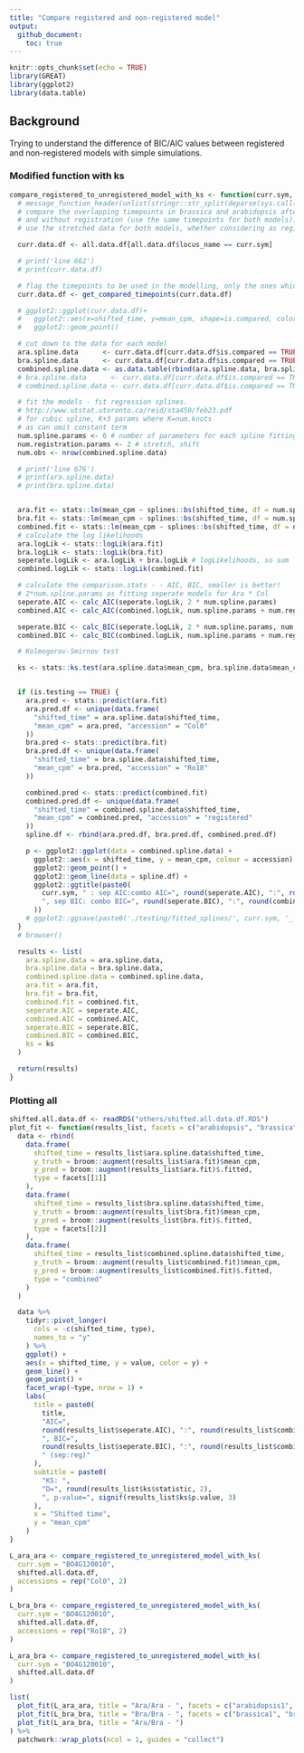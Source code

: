 ```yaml
---
title: "Compare registered and non-registered model"
output: 
  github_document:
    toc: true
---
```


```r
knitr::opts_chunk$set(echo = TRUE)
library(GREAT)
library(ggplot2)
library(data.table)
```

## Background

Trying to understand the difference of BIC/AIC values between registered and non-registered models with simple simulations. 

### Modified function with ks

```r
compare_registered_to_unregistered_model_with_ks <- function(curr.sym, all.data.df, is.testing = FALSE, accessions = c("Col0", "Ro18")) {
  # message_function_header(unlist(stringr::str_split(deparse(sys.call()), "\\("))[[1]])
  # compare the overlapping timepoints in brassica and arabidopsis after the best registration,
  # and without registration (use the same timepoints for both models).
  # use the stretched data for both models, whether considering as registered or not.

  curr.data.df <- all.data.df[all.data.df$locus_name == curr.sym]

  # print('line 662')
  # print(curr.data.df)

  # flag the timepoints to be used in the modelling, only the ones which overlap!
  curr.data.df <- get_compared_timepoints(curr.data.df)

  # ggplot2::ggplot(curr.data.df)+
  #   ggplot2::aes(x=shifted_time, y=mean_cpm, shape=is.compared, color=accession)+
  #   ggplot2::geom_point()

  # cut down to the data for each model
  ara.spline.data      <- curr.data.df[curr.data.df$is.compared == TRUE & curr.data.df$accession == accessions[[1]], ]
  bra.spline.data      <- curr.data.df[curr.data.df$is.compared == TRUE & curr.data.df$accession == accessions[[2]], ]
  combined.spline.data <- as.data.table(rbind(ara.spline.data, bra.spline.data))
  # bra.spline.data      <- curr.data.df[curr.data.df$is.compared == TRUE & curr.data.df$accession == "Ro18", ]
  # combined.spline.data <- curr.data.df[curr.data.df$is.compared == TRUE, ]

  # fit the models - fit regression splines.
  # http://www.utstat.utoronto.ca/reid/sta450/feb23.pdf
  # for cubic spline, K+3 params where K=num.knots
  # as can omit constant term
  num.spline.params <- 6 # number of parameters for each spline fitting (degree and this used to calculate num knots).
  num.registration.params <- 2 # stretch, shift
  num.obs <- nrow(combined.spline.data)

  # print('line 676')
  # print(ara.spline.data)
  # print(bra.spline.data)


  ara.fit <- stats::lm(mean_cpm ~ splines::bs(shifted_time, df = num.spline.params, degree = 3), data = ara.spline.data)
  bra.fit <- stats::lm(mean_cpm ~ splines::bs(shifted_time, df = num.spline.params, degree = 3), data = bra.spline.data)
  combined.fit <- stats::lm(mean_cpm ~ splines::bs(shifted_time, df = num.spline.params, degree = 3), data = combined.spline.data)
  # calculate the log likelihoods
  ara.logLik <- stats::logLik(ara.fit)
  bra.logLik <- stats::logLik(bra.fit)
  seperate.logLik <- ara.logLik + bra.logLik # logLikelihoods, so sum
  combined.logLik <- stats::logLik(combined.fit)

  # calculate the comparison.stats - - AIC, BIC, smaller is better!
  # 2*num.spline.params as fitting seperate models for Ara * Col
  seperate.AIC <- calc_AIC(seperate.logLik, 2 * num.spline.params)
  combined.AIC <- calc_AIC(combined.logLik, num.spline.params + num.registration.params)

  seperate.BIC <- calc_BIC(seperate.logLik, 2 * num.spline.params, num.obs)
  combined.BIC <- calc_BIC(combined.logLik, num.spline.params + num.registration.params, num.obs)

  # Kolmogorov-Smirnov test

  ks <- stats::ks.test(ara.spline.data$mean_cpm, bra.spline.data$mean_cpm)


  if (is.testing == TRUE) {
    ara.pred <- stats::predict(ara.fit)
    ara.pred.df <- unique(data.frame(
      "shifted_time" = ara.spline.data$shifted_time,
      "mean_cpm" = ara.pred, "accession" = "Col0"
    ))
    bra.pred <- stats::predict(bra.fit)
    bra.pred.df <- unique(data.frame(
      "shifted_time" = bra.spline.data$shifted_time,
      "mean_cpm" = bra.pred, "accession" = "Ro18"
    ))

    combined.pred <- stats::predict(combined.fit)
    combined.pred.df <- unique(data.frame(
      "shifted_time" = combined.spline.data$shifted_time,
      "mean_cpm" = combined.pred, "accession" = "registered"
    ))
    spline.df <- rbind(ara.pred.df, bra.pred.df, combined.pred.df)

    p <- ggplot2::ggplot(data = combined.spline.data) +
      ggplot2::aes(x = shifted_time, y = mean_cpm, colour = accession) +
      ggplot2::geom_point() +
      ggplot2::geom_line(data = spline.df) +
      ggplot2::ggtitle(paste0(
        curr.sym, " : sep AIC:combo AIC=", round(seperate.AIC), ":", round(combined.AIC),
        ", sep BIC: combo BIC=", round(seperate.BIC), ":", round(combined.BIC)
      ))
    # ggplot2::ggsave(paste0('./testing/fitted_splines/', curr.sym, '_', max(ara.pred.df$shifted_time), '.pdf'))
  }
  # browser()

  results <- list(
    ara.spline.data = ara.spline.data,
    bra.spline.data = bra.spline.data,
    combined.spline.data = combined.spline.data,
    ara.fit = ara.fit,
    bra.fit = bra.fit,
    combined.fit = combined.fit,
    seperate.AIC = seperate.AIC,
    combined.AIC = combined.AIC,
    seperate.BIC = seperate.BIC,
    combined.BIC = combined.BIC,
    ks = ks
  )

  return(results)
}

```

### Plotting all

```r
shifted.all.data.df <- readRDS("others/shifted.all.data.df.RDS")
plot_fit <- function(results_list, facets = c("arabidopsis", "brassica"), title = NULL) {
  data <- rbind(
    data.frame(
      shifted_time = results_list$ara.spline.data$shifted_time,
      y_truth = broom::augment(results_list$ara.fit)$mean_cpm,
      y_pred = broom::augment(results_list$ara.fit)$.fitted,
      type = facets[[1]]
    ),
    data.frame(
      shifted_time = results_list$bra.spline.data$shifted_time,
      y_truth = broom::augment(results_list$bra.fit)$mean_cpm,
      y_pred = broom::augment(results_list$bra.fit)$.fitted,
      type = facets[[2]]
    ),
    data.frame(
      shifted_time = results_list$combined.spline.data$shifted_time,
      y_truth = broom::augment(results_list$combined.fit)$mean_cpm,
      y_pred = broom::augment(results_list$combined.fit)$.fitted,
      type = "combined"
    )
  )

  data %>%
    tidyr::pivot_longer(
      cols = -c(shifted_time, type),
      names_to = "y"
    ) %>%
    ggplot() +
    aes(x = shifted_time, y = value, color = y) +
    geom_line() +
    geom_point() +
    facet_wrap(~type, nrow = 1) +
    labs(
      title = paste0(
        title,
        "AIC=",
        round(results_list$seperate.AIC), ":", round(results_list$combined.AIC),
        ", BIC=",
        round(results_list$seperate.BIC), ":", round(results_list$combined.BIC),
        " (sep:reg)"
      ),
      subtitle = paste0(
        "KS: ",
        "D=", round(results_list$ks$statistic, 2),
        ", p-value=", signif(results_list$ks$p.value, 3)
      ),
      x = "Shifted time",
      y = "mean_cpm"
    )
}

L_ara_ara <- compare_registered_to_unregistered_model_with_ks(
  curr.sym = "BO4G120010",
  shifted.all.data.df,
  accessions = rep("Col0", 2)
)

L_bra_bra <- compare_registered_to_unregistered_model_with_ks(
  curr.sym = "BO4G120010",
  shifted.all.data.df,
  accessions = rep("Ro18", 2)
)

L_ara_bra <- compare_registered_to_unregistered_model_with_ks(
  curr.sym = "BO4G120010",
  shifted.all.data.df
)

list(
  plot_fit(L_ara_ara, title = "Ara/Ara - ", facets = c("arabidopsis1", "arabidopsis2")),
  plot_fit(L_bra_bra, title = "Bra/Bra - ", facets = c("brassica1", "brassica2")),
  plot_fit(L_ara_bra, title = "Ara/Bra - ")
) %>%
  patchwork::wrap_plots(ncol = 1, guides = "collect")

```






